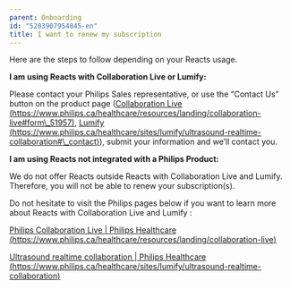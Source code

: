 ```yaml
---
parent: Onboarding
id: "5203907954845-en"
title: I want to renew my subscription
---
```

Here are the steps to follow depending on your Reacts usage.

**I am using Reacts with Collaboration Live or Lumify:**

Please contact your Philips Sales representative, or use the “Contact Us” button on the product page ([Collaboration Live (https://www.philips.ca/healthcare/resources/landing/collaboration-live#form\_51957)](https://www.philips.ca/healthcare/resources/landing/collaboration-live#form_51957), [Lumify (https://www.philips.ca/healthcare/sites/lumify/ultrasound-realtime-collaboration#\_contact)](https://www.philips.ca/healthcare/sites/lumify/ultrasound-realtime-collaboration#_contact)), submit your information and we’ll contact you.

**I am using Reacts not integrated with a Philips Product:**

We do not offer Reacts outside Reacts with Collaboration Live and Lumify. Therefore, you will not be able to renew your subscription(s).

Do not hesitate to visit the Philips pages below if you want to learn more about Reacts with Collaboration Live and Lumify :

[Philips Collaboration Live | Philips Healthcare (https://www.philips.ca/healthcare/resources/landing/collaboration-live)](https://www.philips.ca/healthcare/resources/landing/collaboration-live)

[Ultrasound realtime collaboration | Philips Healthcare (https://www.philips.ca/healthcare/sites/lumify/ultrasound-realtime-collaboration)](https://www.philips.ca/healthcare/sites/lumify/ultrasound-realtime-collaboration)


